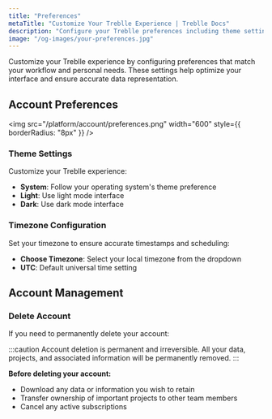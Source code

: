 ```yaml
---
title: "Preferences"
metaTitle: "Customize Your Treblle Experience | Treblle Docs"
description: "Configure your Treblle preferences including theme settings, timezone configuration, and interface customizations to optimize your workflow and user experience."
image: "/og-images/your-preferences.jpg"
---
```


Customize your Treblle experience by configuring preferences that match your workflow and personal needs. These settings help optimize your interface and ensure accurate data representation.

## Account Preferences

<img
  src="/platform/account/preferences.png"
  width="600"
  style={{ borderRadius: "8px" }}
/>

### Theme Settings

Customize your Treblle experience:

- **System**: Follow your operating system's theme preference
- **Light**: Use light mode interface
- **Dark**: Use dark mode interface

### Timezone Configuration

Set your timezone to ensure accurate timestamps and scheduling:

- **Choose Timezone**: Select your local timezone from the dropdown
- **UTC**: Default universal time setting

## Account Management

### Delete Account

If you need to permanently delete your account:

:::caution
Account deletion is permanent and irreversible. All your data, projects, and associated information will be permanently removed.
:::

**Before deleting your account:**
- Download any data or information you wish to retain
- Transfer ownership of important projects to other team members
- Cancel any active subscriptions
